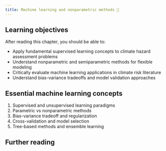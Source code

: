 ```yaml
---
title: Machine learning and nonparametric methods 🚧
---
```


## Learning objectives {.unnumbered}

After reading this chapter, you should be able to:

- Apply fundamental supervised learning concepts to climate hazard assessment problems
- Understand nonparametric and semiparametric methods for flexible modeling
- Critically evaluate machine learning applications in climate risk literature
- Understand bias-variance tradeoffs and model validation approaches

## Essential machine learning concepts

1. Supervised and unsupervised learning paradigms
1. Parametric vs nonparametric methods
1. Bias-variance tradeoff and regularization
1. Cross-validation and model selection
1. Tree-based methods and ensemble learning

## Further reading {.unnumbered}

